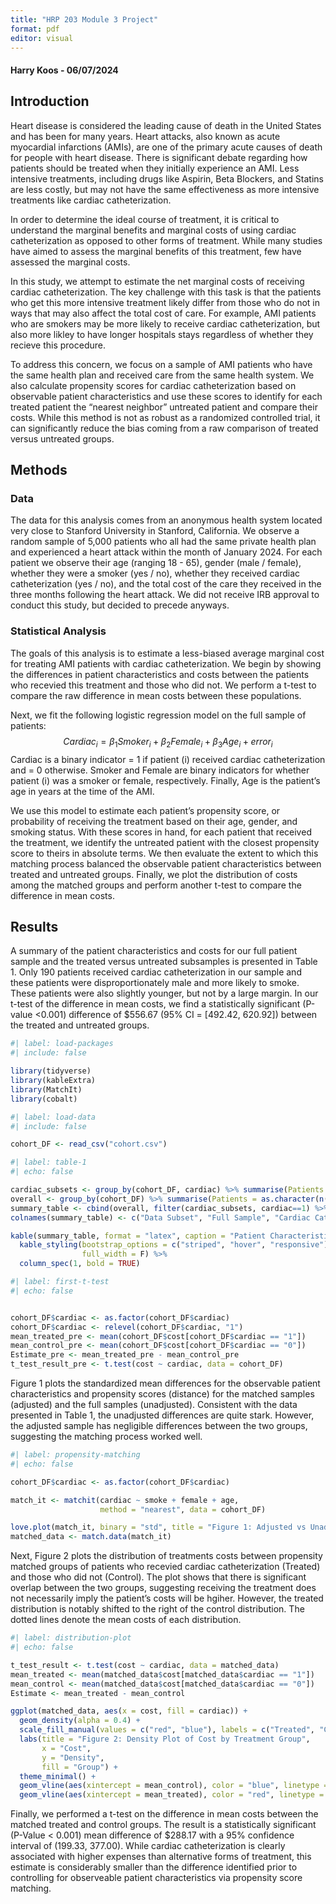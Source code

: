 ```yaml
---
title: "HRP 203 Module 3 Project"
format: pdf
editor: visual
---
```

#### Harry Koos - 06/07/2024

## Introduction

Heart disease is considered the leading cause of death in the United States and has been for many years. Heart attacks, also known as acute myocardial infarctions (AMIs), are one of the primary acute causes of death for people with heart disease. There is significant debate regarding how patients should be treated when they initially experience an AMI. Less intensive treatments, including drugs like Aspirin, Beta Blockers, and Statins are less costly, but may not have the same effectiveness as more intensive treatments like cardiac catheterization. 

In order to determine the ideal course of treatment, it is critical to understand the marginal benefits and marginal costs of using cardiac catheterization as opposed to other forms of treatment. While many studies have aimed to assess the marginal benefits of this treatment, few have assessed the marginal costs. 

In this study, we attempt to estimate the net marginal costs of receiving cardiac catheterization. The key challenge with this task is that the patients who get this more intensive treatment likely differ from those who do not in ways that may also affect the total cost of care. For example, AMI patients who are smokers may be more likely to receive cardiac catheterization, but also more likley to have longer hospitals stays regardless of whether they recieve this procedure. 

To address this concern, we focus on a sample of AMI patients who have the same health plan and received care from the same health system. We also calculate propensity scores for cardiac catheterization based on observable patient characteristics and use these scores to identify for each treated patient the "nearest neighbor" untreated patient and compare their costs. While this method is not as robust as a randomized controlled trial, it can significantly reduce the bias coming from a raw comparison of treated versus untreated groups.

## Methods
### Data
The data for this analysis comes from an anonymous health system located very close to Stanford University in Stanford, California. We observe a random sample of 5,000 patients who all had the same private health plan and experienced a heart attack within the month of January 2024. For each patient we observe their age (ranging 18 - 65), gender (male / female), whether they were a smoker (yes / no), whether they received cardiac catheterization (yes / no), and the total cost of the care they received in the three months following the heart attack. We did not receive IRB approval to conduct this study, but decided to precede anyways.

### Statistical Analysis
The goals of this analysis is to estimate a less-biased average marginal cost for treating AMI patients with cardiac catheterization. We begin by showing the differences in patient characteristics and costs between the patients who recevied this treatment and those who did not. We perform a t-test to compare the raw difference in mean costs between these populations.

Next, we fit the following logistic regression model on the full sample of patients:
$$ Cardiac_i = \beta_{1}Smoker_i + \beta_{2}Female_i + \beta_{3}Age_i + error_i $$
Cardiac is a binary indicator = 1 if patient (i) received cardiac catheterization and = 0 otherwise. Smoker and Female are binary indicators for whether patient (i) was a smoker or female, respectively. Finally, Age is the patient's age in years at the time of the AMI.

We use this model to estimate each patient's propensity score, or probability of receiving the treatment based on their age, gender, and smoking status. With these scores in hand, for each patient that received the treatment, we identify the untreated patient with the closest propensity score to theirs in absolute terms. We then evaluate the extent to which this matching process balanced the observable patient characteristics between treated and untreated groups. Finally, we plot the distribution of costs among the matched groups and perform another t-test to compare the difference in mean costs. 

## Results

A summary of the patient characteristics and costs for our full patient sample and the treated versus untreated subsamples is presented in Table 1. Only 190 patients received cardiac catheterization in our sample and these patients were disproportionately male and more likely to smoke. These patients were also slightly younger, but not by a large margin. In our t-test of the difference in mean costs, we find a statistically significant (P-value <0.001) difference of $556.67 (95% CI = [492.42, 620.92]) between the treated and untreated groups. 

```r
#| label: load-packages
#| include: false

library(tidyverse)
library(kableExtra)
library(MatchIt)
library(cobalt)
```

```r
#| label: load-data
#| include: false

cohort_DF <- read_csv("cohort.csv")
```

```r
#| label: table-1
#| echo: false

cardiac_subsets <- group_by(cohort_DF, cardiac) %>% summarise(Patients = as.character(n()),`% Smokers`=as.character(round(mean(smoke),2)*100), `% Female`=as.character(round(mean(female),2)*100), Mean_Age = mean(age), SD_Age = sd(age), Mean_Cost=mean(cost), SD_Cost=sd(cost)) %>% mutate(`Mean Age (SD)` = paste0(round(Mean_Age,2)," (", round(SD_Age,2),")"), `Mean Cost (SD)` = paste0(round(Mean_Cost,2)," (", round(SD_Cost,2),")")) %>% select(-Mean_Age, -SD_Age, -Mean_Cost, -SD_Cost) %>% pivot_longer(cols = c("Patients","% Smokers","% Female", "Mean Age (SD)", "Mean Cost (SD)"), names_to = "Metric", values_to = "Value")
overall <- group_by(cohort_DF) %>% summarise(Patients = as.character(n()),`% Smokers`=as.character(round(mean(smoke),2)*100), `% Female`=as.character(round(mean(female),2)*100), Mean_Age = mean(age), SD_Age = sd(age), Mean_Cost=mean(cost), SD_Cost=sd(cost)) %>% mutate(`Mean Age (SD)` = paste0(round(Mean_Age,2)," (", round(SD_Age,2),")"), `Mean Cost (SD)` = paste0(round(Mean_Cost,2)," (", round(SD_Cost,2),")")) %>% select(-Mean_Age, -SD_Age, -Mean_Cost, -SD_Cost) %>% pivot_longer(cols = c("Patients","% Smokers","% Female", "Mean Age (SD)", "Mean Cost (SD)"), names_to = "Metric", values_to = "Value")
summary_table <- cbind(overall, filter(cardiac_subsets, cardiac==1) %>% select(Value), filter(cardiac_subsets,cardiac==0) %>% select(Value))
colnames(summary_table) <- c("Data Subset", "Full Sample", "Cardiac Catheterization", "No Catheterization")

kable(summary_table, format = "latex", caption = "Patient Characteristics") %>%
  kable_styling(bootstrap_options = c("striped", "hover", "responsive"),
                full_width = F) %>%
  column_spec(1, bold = TRUE)
```

```r
#| label: first-t-test
#| echo: false


cohort_DF$cardiac <- as.factor(cohort_DF$cardiac)
cohort_DF$cardiac <- relevel(cohort_DF$cardiac, "1")
mean_treated_pre <- mean(cohort_DF$cost[cohort_DF$cardiac == "1"])
mean_control_pre <- mean(cohort_DF$cost[cohort_DF$cardiac == "0"])
Estimate_pre <- mean_treated_pre - mean_control_pre
t_test_result_pre <- t.test(cost ~ cardiac, data = cohort_DF)
```

Figure 1 plots the standardized mean differences for the observable patient characteristics and propensity scores (distance) for the matched samples (adjusted) and the full samples (unadjusted). Consistent with the data presented in Table 1, the unadjusted differences are quite stark. However, the adjusted sample has negligible differences between the two groups, suggesting the matching process worked well.
\vspace{0.5cm}

```r
#| label: propensity-matching
#| echo: false

cohort_DF$cardiac <- as.factor(cohort_DF$cardiac)

match_it <- matchit(cardiac ~ smoke + female + age,
                    method = "nearest", data = cohort_DF)

love.plot(match_it, binary = "std", title = "Figure 1: Adjusted vs Unadjusted Covariate Balance")
matched_data <- match.data(match_it)
```

\vspace{0.5cm}
Next, Figure 2 plots the distribution of treatments costs between propensity matched groups of patients who recevied cardiac catheterization (Treated) and those who did not (Control). The plot shows that there is significant overlap between the two groups, suggesting receiving the treatment does not necessarily imply the patient's costs will be hgiher. However, the treated distribution is notably shifted to the right of the control distribution. The dotted lines denote the mean costs of each distribution.

```r
#| label: distribution-plot
#| echo: false

t_test_result <- t.test(cost ~ cardiac, data = matched_data)
mean_treated <- mean(matched_data$cost[matched_data$cardiac == "1"])
mean_control <- mean(matched_data$cost[matched_data$cardiac == "0"])
Estimate <- mean_treated - mean_control

ggplot(matched_data, aes(x = cost, fill = cardiac)) +
  geom_density(alpha = 0.4) +
  scale_fill_manual(values = c("red", "blue"), labels = c("Treated", "Control")) +
  labs(title = "Figure 2: Density Plot of Cost by Treatment Group",
       x = "Cost",
       y = "Density",
       fill = "Group") +
  theme_minimal() +
  geom_vline(aes(xintercept = mean_control), color = "blue", linetype = "dashed", linewidth = 1) +
  geom_vline(aes(xintercept = mean_treated), color = "red", linetype = "dashed", linewidth = 1) 
```
\vspace{0.5cm}

Finally, we performed a t-test on the difference in mean costs between the matched treated and control groups. The result is a statistically significant (P-Value < 0.001) mean difference of $288.17 with a 95% confidence interval of (199.33, 377.00). While cardiac catheterization is clearly associated with higher expenses than alternative forms of treatment, this estimate is considerably smaller than the difference identified prior to controlling for observeable patient characteristics via propensity score matching.
